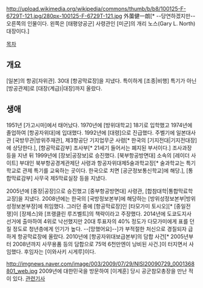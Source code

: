 http://upload.wikimedia.org/wikipedia/commons/thumb/b/b8/100125-F-6729T-121.jpg/280px-100125-F-6729T-121.jpg
外薗健一朗[* --당연하겠지만-- 오른쪽의 인물이다. 왼쪽은 [태평양공군] 사령관인 [미군]의 개리 노스(Gary L. North) 대장이다.]

[[목차]]
== 개요 ==
[일본]의 항공[자위관]. 30대 [항공막료장]을 지냈다. 특이하게 [조종|비행] 특기가 아닌 [방공관제]로 [대장(계급)|대장]까지 올랐다.
== 생애 ==
1951년 [가고시마]에서 태어났다. 1970년에 [방위대학교] 18기로 입학했고 1974년에 졸업하여 [항공자위대]에 입대했다. 1992년에 [대령]으로 진급했다. 주벨기에 일본대사관 [국방무관|방위주재관], 제3항공단 기지업무군 사령[* 한국의 [기지전대|기지전대장]에 상당한다.], [항공막료감부] 조사부[* 21세기 들어서는 폐지된 부서이다.] 조사과장 등을 지낸 뒤 1999년에 [장보|공장보]로 승진했다. [북부항공방면대] 소속의 [레이더 사이트] 부대인 북부항공경계관제단 사령과 항공자위대제5술과학교장[* 술과학교는 특기학교로 관제 특기를 교육하는 곳이다. 한국으로 치면 [공군정보통신학교]에 해당.], [통합막료감부] 사무국 제5막료실장 등을 지냈다.

2005년에 [중장|공장]으로 승진했고 [중부항공방면대] 사령관, [합참대학|통합막료학교장]을 지냈다. 2008년에는 한국의 [국방정보본부]에 해당하는 [방위성정보본부|방위성정보본부장]에 취임했다. 그러던 중에 [항공막료장]인 [타모가미 토시오][* [중일전쟁]이 [장제스]와 [프랭클린 루즈벨트]의 책략이라고 주장했다. 2014년에 도쿄도지사 선거에 출마하여 4위로 낙선했지만 20대 투표자의 40% 정도가 다모가미에게 표를 던질 정도로 청년층에게 인기가 높다. --[망했어요]--]가 부적절한 처신으로 경질되자 급하게 항공막료장에 올랐다. 2010년에 [항공자위대보급본부]의 담합 사건[* 2005년부터 2008년까지 사무용품 등의 담합으로 75억 6천만엔이 낭비된 사건.]이 터지면서 사임했다. 후임자는 [이와사키 시게루]이다.

http://imgnews.naver.com/image/003/2009/07/29/NISI20090729_0001368801_web.jpg
2009년에 대한민국을 방문하여 [이계훈] 당시 공군참모총장을 만난 적이 있다. [http://news.naver.com/main/read.nhn?mode=LSD&mid=sec&sid1=100&oid=003&aid=0002797176 관련기사]
